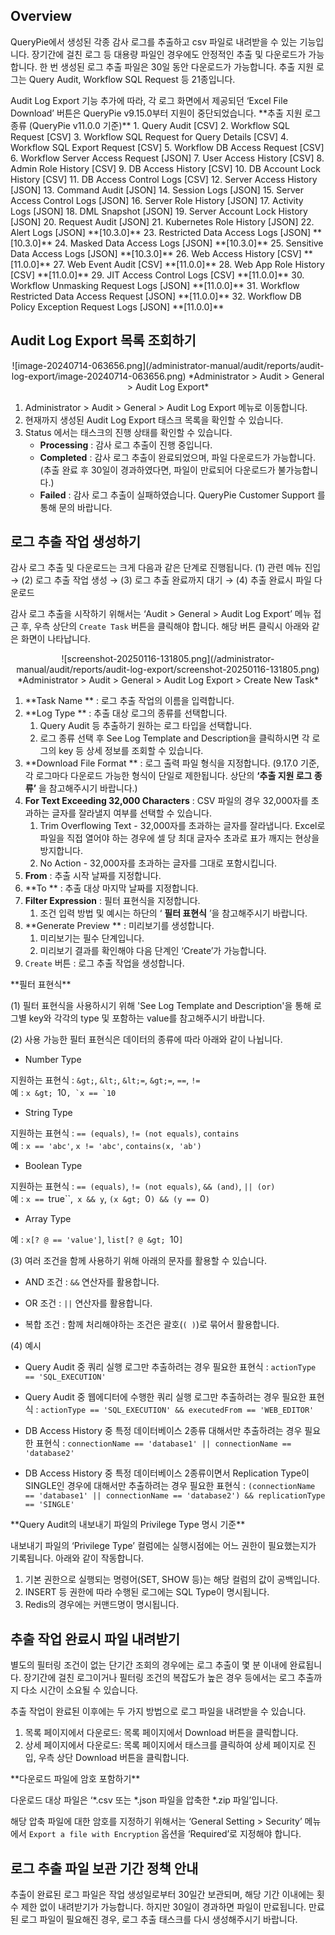 
## Overview

QueryPie에서 생성된 각종 감사 로그를 추출하고 csv 파일로 내려받을 수 있는 기능입니다. 장기간에 걸친 로그 등 대용량 파일인 경우에도 안정적인 추출 및 다운로드가 가능합니다. 한 번 생성된 로그 추출 파일은 30일 동안 다운로드가 가능합니다. 추출 지원 로그는 Query Audit, Workflow SQL Request 등 21종입니다.

<Callout type="important">
Audit Log Export 기능 추가에 따라, 각 로그 화면에서 제공되던 ‘Excel File Download’ 버튼은 QueryPie v9.15.0부터 지원이 중단되었습니다.
</Callout>

<Callout type="important">
**추출 지원 로그 종류 (QueryPie v11.0.0 기준)**
1. Query Audit [CSV]
2. Workflow SQL Request [CSV]
3. Workflow SQL Request for Query Details [CSV]
4. Workflow SQL Export Request [CSV]
5. Workflow DB Access Request [CSV]
6. Workflow Server Access Request [JSON]
7. User Access History [CSV]
8. Admin Role History [CSV]
9. DB Access History [CSV]
10. DB Account Lock History [CSV]
11. DB Access Control Logs [CSV]
12. Server Access History [JSON]
13. Command Audit [JSON]
14. Session Logs [JSON]
15. Server Access Control Logs [JSON]
16. Server Role History [JSON]
17. Activity Logs [JSON]
18. DML Snapshot [JSON]
19. Server Account Lock History [JSON]
20. Request Audit [JSON]
21. Kubernetes Role History [JSON]
22. Alert Logs [JSON] **[10.3.0]** 
23. Restricted Data Access Logs [JSON] **[10.3.0]** 
24. Masked Data Access Logs [JSON] **[10.3.0]** 
25. Sensitive Data Access Logs [JSON] **[10.3.0]** 
26. Web Access History [CSV] **[11.0.0]**
27. Web Event Audit [CSV] **[11.0.0]**
28. Web App Role History [CSV] **[11.0.0]**
29. JIT Access Control Logs [CSV] **[11.0.0]**
30. Workflow Unmasking Request Logs [JSON] **[11.0.0]** 
31. Workflow Restricted Data Access Request [JSON] **[11.0.0]** 
32. Workflow DB Policy Exception Request Logs [JSON] **[11.0.0]** 
</Callout>


## Audit Log Export 목록 조회하기

<p align="center">
![image-20240714-063656.png](/administrator-manual/audit/reports/audit-log-export/image-20240714-063656.png)
*Administrator &gt; Audit &gt; General &gt; Audit Log Export*
</p>

1. Administrator &gt; Audit &gt; General &gt; Audit Log Export 메뉴로 이동합니다.
2. 현재까지 생성된 Audit Log Export 태스크 목록을 확인할 수 있습니다.
3. Status 에서는 태스크의 진행 상태를 확인할 수 있습니다.
    *  **Processing**  : 감사 로그 추출이 진행 중입니다.
    *  **Completed**  : 감사 로그 추출이 완료되었으며, 파일 다운로드가 가능합니다. (추출 완료 후 30일이 경과하였다면, 파일이 만료되어 다운로드가 불가능합니다.)
    *  **Failed**  : 감사 로그 추출이 실패하였습니다. QueryPie Customer Support 를 통해 문의 바랍니다.

## 로그 추출 작업 생성하기

감사 로그 추출 및 다운로드는 크게 다음과 같은 단계로 진행됩니다. (1) 관련 메뉴 진입 → (2) 로그 추출 작업 생성 → (3) 로그 추출 완료까지 대기 → (4) 추출 완료시 파일 다운로드

감사 로그 추출을 시작하기 위해서는 ‘Audit &gt; General &gt; Audit Log Export’ 메뉴 접근 후, 우측 상단의 `Create Task` 버튼을 클릭해야 합니다. 해당 버튼 클릭시 아래와 같은 화면이 나타납니다.
<p align="center">
![screenshot-20250116-131805.png](/administrator-manual/audit/reports/audit-log-export/screenshot-20250116-131805.png)
*Administrator &gt; Audit &gt; General &gt; Audit Log Export &gt; Create New Task*
</p>

1.  **Task Name ** : 로그 추출 작업의 이름을 입력합니다.
2.  **Log Type ** : 추출 대상 로그의 종류를 선택합니다. 
    1. Query Audit 등 추출하기 원하는 로그 타입을 선택합니다.
    2. 로그 종류 선택 후 See Log Template and Description을 클릭하시면 각 로그의 key 등 상세 정보를 조회할 수 있습니다.
3.  **Download File Format ** : 로그 출력 파일 형식을 지정합니다. (9.17.0 기준, 각 로그마다 다운로드 가능한 형식이 단일로 제한됩니다. 상단의  **‘추출 지원 로그 종류’** 을 참고해주시기 바랍니다.) 
4.  **For Text Exceeding 32,000 Characters**  : CSV 파일의 경우 32,000자를 초과하는 글자를 잘라낼지 여부를 선택할 수 있습니다.
    1. Trim Overflowing Text - 32,000자를 초과하는 글자를 잘라냅니다. Excel로 파일을 직접 열어야 하는 경우에 셀 당 최대 글자수 초과로 표가 깨지는 현상을 방지합니다.
    2. No Action - 32,000자를 초과하는 글자를 그대로 포함시킵니다.
5.  **From**  : 추출 시작 날짜를 지정합니다.
6.  **To ** : 추출 대상 마지막 날짜를 지정합니다.
7.  **Filter Expression**  : 필터 표현식을 지정합니다. 
    1. 조건 입력 방법 및 예시는 하단의 ‘ **필터 표현식** ’을 참고해주시기 바랍니다.
8.  **Generate Preview ** : 미리보기를 생성합니다. 
    1. 미리보기는 필수 단계입니다.
    2. 미리보기 결과를 확인해야 다음 단계인 ‘Create’가 가능합니다.
9. `Create` 버튼 : 로그 추출 작업을 생성합니다. 


<Callout type="important">
**필터 표현식**

(1) 필터 표현식을 사용하시기 위해 'See Log Template and Description'을 통해 로그별 key와 각각의 type 및 포함하는 value를 참고해주시기 바랍니다.<br/>

(2) 사용 가능한 필터 표현식은 데이터의 종류에 따라 아래와 같이 나뉩니다.

- Number Type

지원하는 표현식 : `&gt;`, `&lt;`, `&lt;=`, `&gt;=`, `==`, `!=`<br/>예 : `x &gt; `10``, `x == `10``

- String Type

지원하는 표현식 : `== (equals)`, `!= (not equals)`, `contains`<br/>예 : `x == 'abc'`, `x != 'abc'`, `contains(x, 'ab')`

- Boolean Type

지원하는 표현식 : `== (equals)`, `!= (not equals)`, `&& (and)`, `|| (or)`<br/>예 : `x == `true``,` x && y`, `(x &gt; `0`) && (y == `0`)`

- Array Type

예 : `x[? @ == 'value']`, `list[? @ &gt; `10`]`


(3) 여러 조건을 함께 사용하기 위해 아래의 문자를 활용할 수 있습니다.

- AND 조건 : `&&` 연산자를 활용합니다.

- OR 조건 : `||` 연산자를 활용합니다.

- 복합 조건 : 함께 처리해야하는 조건은 괄호(`( )`)로 묶어서 활용합니다.


(4) 예시

- Query Audit 중 쿼리 실행 로그만 추출하려는 경우 필요한 표현식 : `actionType == 'SQL_EXECUTION'`

- Query Audit 중 웹에디터에 수행한 쿼리 실행 로그만 추출하려는 경우 필요한 표현식 : `actionType == 'SQL_EXECUTION' && executedFrom == 'WEB_EDITOR'`

- DB Access History 중 특정 데이터베이스 2종류 대해서만 추출하려는 경우 필요한 표현식 : `connectionName == 'database1' || connectionName == 'database2'`

- DB Access History 중 특정 데이터베이스 2종류이면서 Replication Type이 SINGLE인 경우에 대해서만 추출하려는 경우 필요한 표현식 : `(connectionName == 'database1' || connectionName == 'database2') && replicationType == 'SINGLE'`
</Callout>


<Callout type="important">
**Query Audit의 내보내기 파일의 Privilege Type 명시 기준**

내보내기 파일의 ‘Privilege Type’ 컬럼에는 실행시점에는 어느 권한이 필요했는지가 기록됩니다. 아래와 같이 작동합니다.

1. 기본 권한으로 실행되는 명령어(SET, SHOW 등)는 해당 컬럼의 값이 공백입니다.
2. INSERT 등 권한에 따라 수행된 로그에는 SQL Type이 명시됩니다. 
3. Redis의 경우에는 커맨드명이 명시됩니다.
</Callout>


## 추출 작업 완료시 파일 내려받기

별도의 필터링 조건이 없는 단기간 조회의 경우에는 로그 추출이 몇 분 이내에 완료됩니다. 장기간에 걸친 로그이거나 필터링 조건의 복잡도가 높은 경우 등에서는 로그 추출까지 다소 시간이 소요될 수 있습니다.

추출 작업이 완료된 이후에는 두 가지 방법으로 로그 파일을 내려받을 수 있습니다.

1. 목록 페이지에서 다운로드: 목록 페이지에서 Download 버튼을 클릭합니다.
2. 상세 페이지에서 다운로드: 목록 페이지에서 태스크를 클릭하여 상세 페이지로 진입, 우측 상단 Download 버튼을 클릭합니다.

<Callout type="important">
**다운로드 파일에 암호 포함하기**

다운로드 대상 파일은 ‘*.csv 또는 *.json 파일을 압축한 *.zip 파일’입니다.

해당 압축 파일에 대한 암호를 지정하기 위해서는 ‘General Setting &gt; Security’ 메뉴에서 `Export a file with Encryption` 옵션을 ‘Required’로 지정해야 합니다.
</Callout>


## 로그 추출 파일 보관 기간 정책 안내

추출이 완료된 로그 파일은 작업 생성일로부터 30일간 보관되며, 해당 기간 이내에는 횟수 제한 없이 내려받기가 가능합니다. 하지만 30일이 경과하면 파일이 만료됩니다. 만료된 로그 파일이 필요해진 경우, 로그 추출 태스크를 다시 생성해주시기 바랍니다.

